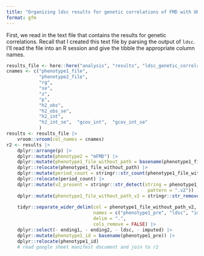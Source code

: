 ```yaml
---
title: "Organizing ldsc results for genetic correlations of FMD with UKB diabetes traits"
format: gfm
---
```



First, we read in the text file that contains the results for genetic correlations. Recall that 
I created this text file by parsing the output of `ldsc`. 
I'll read the file into an R session and give the tibble the appropriate column names.


```r
results_file <- here::here("analysis", "results", "ldsc_genetic_correlations_fmd.txt")
cnames <- c("phenotype1_file", 
            "phenotype2_file", 
            "rg", 
            "se", 
            "z", 
            "p", 
            "h2_obs",
            "h2_obs_se",
            "h2_int",
            "h2_int_se",  "gcov_int",  "gcov_int_se"
            )
results <- results_file |>
    vroom::vroom(col_names = cnames) 
r2 <- results |>
    dplyr::arrange(p) |>
    dplyr::mutate(phenotype2 = "mFMD") |>
    dplyr::mutate(phenotype1_file_without_path = basename(phenotype1_file)) |>
    dplyr::relocate(phenotype1_file_without_path) |>
    dplyr::mutate(period_count = stringr::str_count(phenotype1_file_without_path, "\\.")) |>
    dplyr::relocate(period_count) |>
    dplyr::mutate(v2_present = stringr::str_detect(string = phenotype1_file_without_path, 
                                                    pattern = ".v2")) |> 
    dplyr::mutate(phenotype1_file_without_path_v2 = stringr::str_remove(string = phenotype1_file_without_path, 
                                                                        pattern = ".v2")) |>
    tidyr::separate_wider_delim(col = phenotype1_file_without_path_v2, 
                                names = c("phenotype1_pre", "ldsc", "imputed", "sex", "ending1", "ending2"),
                                delim = ".", 
                                cols_remove = FALSE) |>
    dplyr::select(- ending1, - ending2, - ldsc, - imputed) |>
    dplyr::mutate(phenotype1_id = basename(phenotype1_pre)) |>
    dplyr::relocate(phenotype1_id)
    # read google sheet manifest document and join to r2
```